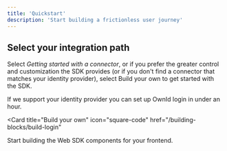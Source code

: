 ```yaml
---
title: 'Quickstart'
description: 'Start building a frictionless user journey'
---
```


## Select your integration path

Select _Getting started with a connector_, or if you prefer the greater control and customization the SDK provides (or if you don't find a connector that matches your identity provider), select Build your own to get started with the SDK. 

<CardGroup>

<Card title="Getting started with a Connector" icon="leaf" href="/integrations/using-connectors">
  If we support your identity provider you can set up OwnId login in under an hour.

  

</Card>

<Card
  title="Build your own"
  icon="square-code"
  href="/building-blocks/build-login"
>
Start building the Web SDK components for your frontend.



 
</Card>
</CardGroup>


